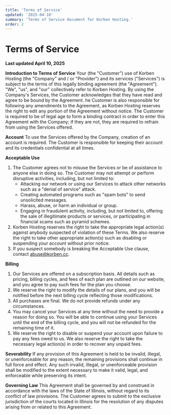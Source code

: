 ```yaml
---
title: 'Terms of Service'
updated: '2025-04-10'
summary: 'Terms of Service document for Korben Hosting.'
order: 2
---
```


# Terms of Service

**Last updated April 10, 2025**

**Introduction to Terms of Service**
Your (the "Customer") use of Korben Hosting (the "Company" and / or "Provider") and its services ("Services") is subject to the terms of this legally binding agreement (the "Agreement"). "We", "us", and "our" collectively refer to Korben Hosting. By using the Company's Services, the Customer acknowledges that they have read and agree to be bound by the Agreement. he Customer is also responsible for following any amendments to the Agreement, as Korben Hosting reserves the right to edit any portion of the Agreement without notice. The Customer is required to be of legal age to form a binding contract in order to enter this Agreement with the Company; if they are not, they are required to refrain from using the Services offered.

**Account**
To use the Services offered by the Company, creation of an account is required. The Customer is responsible for keeping their account and its credentials confidential at all times.

**Acceptable Use**
1.  The Customer agrees not to misuse the Services or be of assistance to anyone else in doing so. The Customer may not attempt or perform disruptive activities, including, but not limited to:
	*  Attacking our network or using our Services to attack other networks such as a "denial of service" attack.
	*  Creating automated programs such as "spam bots" to send unsolicited messages.
	* Harass, abuse, or harm an individual or group.
	* Engaging in fraudulent activity, including, but not limited to, offering the sale of illegitimate products or services, or participating in financial scams such as pyramid schemes.
2. Korben Hosting reserves the right to take the appropriate legal action(s) against anybody suspected of violation of these Terms. We also reserve the right to take other appropriate action(s) such as disabling or suspending your account without prior notice.
3. If you suspect somebody is breaking the Acceptable Use clause, contact [abuse@korben.cc](mailto:abuse@korben.cc).

**Billing**
1. Our Services are offered on a subscription basis. All details such as pricing, billing cycles, and fees of each plan are outlined on our website, and you agree to pay such fees for the plan you choose.
2. We reserve the right to modify the details of our plans, and you will be notified before the next billing cycle reflecting those modifications.
3. All purchases are final. We do not provide refunds under any circumstances.
4. You may cancel your Services at any time without the need to provide a reason for doing so. You will be able to continue using your Services until the end of the billing cycle, and you will not be refunded for the remaining time of it.  
5. We reserve the right to disable or suspend your account upon failure to pay any fees owed to us. We also reserve the right to take the necessary legal action(s) in order to recover any unpaid fees.

**Severability**
If any provision of this Agreement is held to be invalid, illegal, or unenforceable for any reason, the remaining provisions shall continue in full force and effect. Any such invalid, illegal, or unenforceable provision shall be modified to the extent necessary to make it valid, legal, and enforceable while preserving its intent.

**Governing Law**
This Agreement shall be governed by and construed in accordance with the laws of the State of Illinois, without regard to its conflict of law provisions. The Customer agrees to submit to the exclusive jurisdiction of the courts located in Illinois for the resolution of any disputes arising from or related to this Agreement.